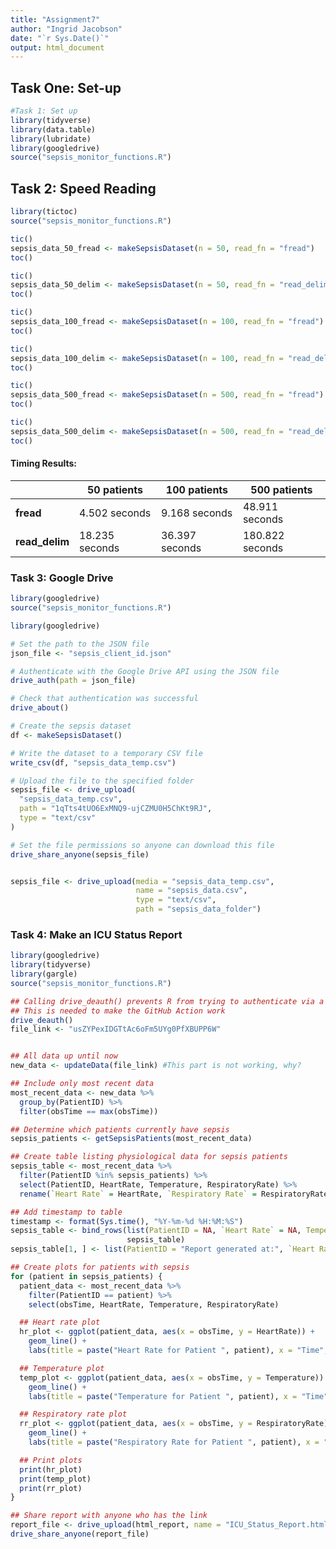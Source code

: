 ```yaml
---
title: "Assignment7"
author: "Ingrid Jacobson"
date: "`r Sys.Date()`"
output: html_document
---
```


## Task One: Set-up

```r
#Task 1: Set up
library(tidyverse)
library(data.table)
library(lubridate)
library(googledrive)
source("sepsis_monitor_functions.R")

```

## Task 2: Speed Reading

```r
library(tictoc)
source("sepsis_monitor_functions.R")

tic()
sepsis_data_50_fread <- makeSepsisDataset(n = 50, read_fn = "fread")
toc()

tic()
sepsis_data_50_delim <- makeSepsisDataset(n = 50, read_fn = "read_delim")
toc()

tic()
sepsis_data_100_fread <- makeSepsisDataset(n = 100, read_fn = "fread")
toc()

tic()
sepsis_data_100_delim <- makeSepsisDataset(n = 100, read_fn = "read_delim")
toc()

tic()
sepsis_data_500_fread <- makeSepsisDataset(n = 500, read_fn = "fread")
toc()

tic()
sepsis_data_500_delim <- makeSepsisDataset(n = 500, read_fn = "read_delim")
toc()


```

#### Timing Results:

|                | 50 patients    | 100 patients   | 500 patients    |
|----------------|----------------|----------------|-----------------|
| **fread**      | 4.502 seconds  | 9.168 seconds  | 48.911 seconds  |
| **read_delim** | 18.235 seconds | 36.397 seconds | 180.822 seconds |

### Task 3: Google Drive

```r
library(googledrive)
source("sepsis_monitor_functions.R")

library(googledrive)

# Set the path to the JSON file
json_file <- "sepsis_client_id.json"

# Authenticate with the Google Drive API using the JSON file
drive_auth(path = json_file)

# Check that authentication was successful
drive_about()

# Create the sepsis dataset
df <- makeSepsisDataset()

# Write the dataset to a temporary CSV file
write_csv(df, "sepsis_data_temp.csv")

# Upload the file to the specified folder
sepsis_file <- drive_upload(
  "sepsis_data_temp.csv",
  path = "1qTts4tUO6ExMNQ9-ujCZMU0H5ChKt9RJ",
  type = "text/csv"
)

# Set the file permissions so anyone can download this file
drive_share_anyone(sepsis_file)



```

```r
sepsis_file <- drive_upload(media = "sepsis_data_temp.csv",
                            name = "sepsis_data.csv",
                            type = "text/csv",
                            path = "sepsis_data_folder")

```

### Task 4: Make an ICU Status Report

```r
library(googledrive)
library(tidyverse)
library(gargle)
source("sepsis_monitor_functions.R")

## Calling drive_deauth() prevents R from trying to authenticate via a browser
## This is needed to make the GitHub Action work
drive_deauth()
file_link <- "usZYPexIDGTtAc6oFm5UYg0PfXBUPP6W"


## All data up until now
new_data <- updateData(file_link) #This part is not working, why?

## Include only most recent data
most_recent_data <- new_data %>%
  group_by(PatientID) %>%
  filter(obsTime == max(obsTime))
```

```r
## Determine which patients currently have sepsis
sepsis_patients <- getSepsisPatients(most_recent_data)

## Create table listing physiological data for sepsis patients
sepsis_table <- most_recent_data %>%
  filter(PatientID %in% sepsis_patients) %>%
  select(PatientID, HeartRate, Temperature, RespiratoryRate) %>%
  rename(`Heart Rate` = HeartRate, `Respiratory Rate` = RespiratoryRate)

## Add timestamp to table
timestamp <- format(Sys.time(), "%Y-%m-%d %H:%M:%S")
sepsis_table <- bind_rows(list(PatientID = NA, `Heart Rate` = NA, Temperature = NA, `Respiratory Rate` = NA),
                          sepsis_table)
sepsis_table[1, ] <- list(PatientID = "Report generated at:", `Heart Rate` = timestamp, Temperature = "", `Respiratory Rate` = "")

```

```r
## Create plots for patients with sepsis
for (patient in sepsis_patients) {
  patient_data <- most_recent_data %>%
    filter(PatientID == patient) %>%
    select(obsTime, HeartRate, Temperature, RespiratoryRate)

  ## Heart rate plot
  hr_plot <- ggplot(patient_data, aes(x = obsTime, y = HeartRate)) +
    geom_line() +
    labs(title = paste("Heart Rate for Patient ", patient), x = "Time", y = "Heart Rate")

  ## Temperature plot
  temp_plot <- ggplot(patient_data, aes(x = obsTime, y = Temperature)) +
    geom_line() +
    labs(title = paste("Temperature for Patient ", patient), x = "Time", y = "Temperature")

  ## Respiratory rate plot
  rr_plot <- ggplot(patient_data, aes(x = obsTime, y = RespiratoryRate)) +
    geom_line() +
    labs(title = paste("Respiratory Rate for Patient ", patient), x = "Time", y = "Respiratory Rate")

  ## Print plots
  print(hr_plot)
  print(temp_plot)
  print(rr_plot)
}

```

```r
## Share report with anyone who has the link
report_file <- drive_upload(html_report, name = "ICU_Status_Report.html", type = "text/html", path = "ICU Status Reports")
drive_share_anyone(report_file)
```

```r

```
